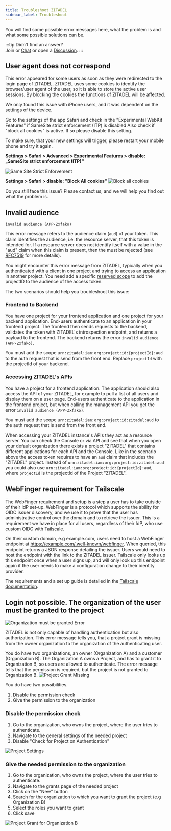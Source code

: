```yaml
---
title: Troubleshoot ZITADEL
sidebar_label: Troubleshoot
---
```


You will find some possible error messages here, what the problem is and what some possible solutions can be.

:::tip Didn't find an answer?  
Join or [Chat](https://zitadel.com/chat) or open a [Discussion](https://github.com/zitadel/zitadel/discussions).
:::

## User agent does not correspond

This error appeared for some users as soon as they were redirected to the login page of ZITADEL.
ZITADEL uses some cookies to identify the browser/user agent of the user, so it is able to store the active user sessions. By blocking the cookies the functions of ZITADEL will be affected.

We only found this issue with iPhone users, and it was dependent on the settings of the device.

Go to the settings of the app Safari and check in the "Experimental WebKit Features" if SameSite strict enforcement (ITP) is disabled
Also check if "block all cookies" is active. If so please disable this setting.

To make sure, that your new settings will trigger, please restart your mobile phone and try it again.

**Settings > Safari > Advanced > Experimental Features > disable: „SameSite strict enforcement (ITP)“**

![Same Site Strict Enforvement](/img/manuals/errors/same-site-strict.png)

**Settings > Safari > disable: "Block All cookies"** 
![Block all cookies](/img/manuals/errors/block-cookies.png)

Do you still face this issue? Please contact us, and we will help you find out what the problem is.

## Invalid audience

`invalid audience (APP-Zxfako)`

This error message refers to the audience claim (`aud`) of your token.
This claim identifies the audience, i.e. the resource server, that this token is intended for.
If a resource server does not identify itself with a value in the "aud" claim when this claim is present, then the must be rejected (see [RFC7519](https://www.rfc-editor.org/rfc/rfc7519#section-4.1.3) for more details).

You might encounter this error message from ZITADEL, typically when you authenticated with a client in one project and trying to access an application in another project.
You need add a specific [reserved scope](/docs/apis/openidoauth/scopes#reserved-scopes) to add the projectID to the audience of the access token.

The two scenarios should help you troubleshoot this issue:

### Frontend to Backend

You have one project for your frontend application and one project for your backend application.
End-users authenticate to an application in your frontend project.
The frontend then sends requests to the backend, validates the token with ZITADEL's introspection endpoint, and returns a payload to the frontend.
The backend returns the error `invalid audience (APP-Zxfako)`.

You must add the scope `urn:zitadel:iam:org:project:id:{projectId}:aud` to the auth request that is send from the front end.
Replace `projectId` with the projectId of your backend.

### Accessing ZITADEL's APIs

You have a project for a frontend application.
The application should also access the API of your ZITADEL, for example to pull a list of all users and display them on a user page.
End-users authenticate to the application in the frontend project, but when calling the management API you get the error `invalid audience (APP-Zxfako)`.

You must add the scope `urn:zitadel:iam:org:project:id:zitadel:aud` to the auth request that is send from the front end.

When accessing your ZITADEL instance's APIs they act as a resource server.
You can check the Console or via API and see that when you open your default organization there exists a project "ZITADEL" that contains different applications for each API and the Console.
Like in the scenario above the access token requires to have an `aud` claim that includes the "ZITADEL" project.
Instead of `urn:zitadel:iam:org:project:id:zitadel:aud` you could also use `urn:zitadel:iam:org:project:id:{projectId}:aud`, where  `projectId` is the projectId of the Project "ZITADEL".

## WebFinger requirement for Tailscale

The WebFinger requirement and setup is a step a user has to take outside of their IdP set-up. WebFinger is a protocol which supports the ability for OIDC issuer discovery, and we use it to prove that the user has administrative control over the domain and to retrieve the issuer. This is a requirement we have in place for all users, regardless of their IdP, who use custom OIDC with Tailscale.

On their custom domain, e.g example.com, users need to host a WebFinger endpoint at https://example.com/.well-known/webfinger. When queried, this endpoint returns a JSON response detailing the issuer. Users would need to host the endpoint with the link to the ZITADEL issuer. Tailscale only looks up this endpoint once when a user signs up, and will only look up this endpoint again if the user needs to make a configuration change to their identity provider.

The requirements and a set up guide is detailed in the [Tailscale documentation](https://tailscale.com/kb/1240/sso-custom-oidc/).

## Login not possible. The organization of the user must be granted to the project

![Organization must be granted Error](/img/support/login_not_possible_error.png)

ZITADEL is not only capable of handling authentication but also authorization.
This error message tells you, that a project grant is missing from the owner organization to the organization of the authenticating user.

You do have two organizations, an owner (Organization A) and a customer (Organization B).
The Organization A owns a Project, and has to grant it to Organization B, so users are allowed to authenticate.
The error message tells that the permission is required, but the project is not granted to Organization B.
![Project Grant Missing](/img/support/project_grant_missing.png)


You do have two possibilities.
1. Disable the permission check
2. Give the permission to the organization

### Disable the permission check

1. Go to the organization, who owns the project, where the user tries to authenticate.
2. Navigate to the general settings of the needed project
3. Disable "Check for Project on Authentication"

![Project Settings](/img/support/check_for_project_on_authentication.png)


### Give the needed permission to the organization

1. Go to the organization, who owns the project, where the user tries to authenticate.
2. Navigate to the grants page of the needed project
3. Click on the "New" button
4. Search for the organization to which you want to grant the project (e.g Organization B)
5. Select the roles you want to grant
6. Click save

![Project Grant for Organization B](/img/support/project_grant_for_customer_b.png)
